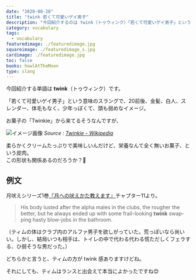 ```yaml
---
date: "2020-08-20"
title: "twink 若くて可愛いゲイ男子"
description: "今回紹介するのは twink（トゥウィンク）「若くて可愛いゲイ男子」という意味のスラングです。例文は、月吠えシリーズ1巻『月への吠えかた教えます』より"
category: vocabulary
tags:
  - vocabulary
featuredimage: ./featuredimage.jpg
squareimage: ./featuredimage_s.jpg
cardimage: ./featuredimage.jpg
toc: false
books: howlAtTheMoon
type: slang
---
```



今回紹介する単語は __twink__（トゥウィンク）です。

「若くて可愛いゲイ男子」という意味のスラングで、20前後、金髪、白人、スレンダー、体毛もなく、少年っぽくて、頭も弱めなイメージ。

お菓子の「Twinkie」から来てるそうなんですが、

![イメージ画像](./1200px-Hostess-Twinkies.jpg)
_Source : [Twinkie - Wikipedia](https://en.wikipedia.org/wiki/Twinkie)_

柔らかくクリームたっぷりで美味しいんだけど、栄養なんて全く無いお菓子、という皮肉。  
この形状も関係あるのだろうか？🤔

## 例文

月吠えシリーズ1巻[『月への吠えかた教えます』](/mm-romance/how-to-howl-at-the-moon/)チャプター11より。

<Blockquote book srcBook="howToHowlAtTheMoon" lang="en" chapter="11">
His body lusted after the alpha males in the clubs, the rougher the better, but he always ended up with some frail-looking <strong>twink</strong> swapping hasty blow-jobs in the bathroom.
</Blockquote>

<p className="translation">（ティムの体はクラブ内のアルファ男子を欲しがっていた。荒っぽいなら尚いい。しかし、結局いつも相手は、トイレの中で代わる代わる慌ただしくフェラする、ひ弱そうな男だった。）</p>

どちらかと言うと、ティムの方が twink 感ありますけどね。

それにしても、ティムはランスと出会えて本当によかったですね😊

<VocabularyFooter book="howToHowlAtTheMoon" />
